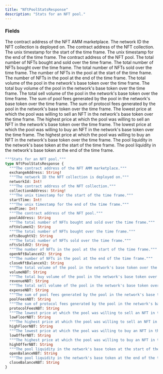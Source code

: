 ```yaml
---
title: "NftPoolStatsResponse"
description: "Stats for an NFT pool."
---
```


### Fields

<ResponseField name="exchangeAddress" type="String!" required>
  The contract address of the NFT AMM marketplace.
</ResponseField>

<ResponseField name="networkId" type="Int!" required>
  The network ID the NFT collection is deployed on.
</ResponseField>

<ResponseField name="collectionAddress" type="String!" required>
  The contract address of the NFT collection.
</ResponseField>

<ResponseField name="startTime" type="Int!" required>
  The unix timestamp for the start of the time frame.
</ResponseField>

<ResponseField name="endTime" type="Int!" required>
  The unix timestamp for the end of the time frame.
</ResponseField>

<ResponseField name="poolAddress" type="String">
  The contract address of the NFT pool.
</ResponseField>

<ResponseField name="nftVolumeV2" type="String">
  The total number of NFTs bought and sold over the time frame.
</ResponseField>

<ResponseField name="nftsBoughtV2" type="String">
  The total number of NFTs bought over the time frame.
</ResponseField>

<ResponseField name="nftsSoldV2" type="String">
  The total number of NFTs sold over the time frame.
</ResponseField>

<ResponseField name="openNftBalanceV2" type="String">
  The number of NFTs in the pool at the start of the time frame.
</ResponseField>

<ResponseField name="closeNftBalanceV2" type="String">
  The number of NFTs in the pool at the end of the time frame.
</ResponseField>

<ResponseField name="volumeNBT" type="String">
  The total volume of the pool in the network's base token over the time frame.
</ResponseField>

<ResponseField name="revenueNBT" type="String">
  The total buy volume of the pool in the network's base token over the time frame.
</ResponseField>

<ResponseField name="expenseNBT" type="String">
  The total sell volume of the pool in the network's base token over the time frame.
</ResponseField>

<ResponseField name="poolFeesNBT" type="String">
  The sum of pool fees generated by the pool in the network's base token over the time frame.
</ResponseField>

<ResponseField name="protocolFeesNBT" type="String">
  The sum of protocol fees generated by the pool in the network's base token over the time frame.
</ResponseField>

<ResponseField name="lowFloorNBT" type="String">
  The lowest price at which the pool was willing to sell an NFT in the network's base token over the time frame.
</ResponseField>

<ResponseField name="highFloorNBT" type="String">
  The highest price at which the pool was willing to sell an NFT in the network's base token over the time frame.
</ResponseField>

<ResponseField name="lowOfferNBT" type="String">
  The lowest price at which the pool was willing to buy an NFT in the network's base token over the time frame.
</ResponseField>

<ResponseField name="highOfferNBT" type="String">
  The highest price at which the pool was willing to buy an NFT in the network's base token over the time frame.
</ResponseField>

<ResponseField name="openBalanceNBT" type="String">
  The pool liquidity in the network's base token at the start of the time frame.
</ResponseField>

<ResponseField name="closeBalanceNBT" type="String">
  The pool liquidity in the network's base token at the end of the time frame.
</ResponseField>


```graphql NftPoolStatsResponse
"""Stats for an NFT pool."""
type NftPoolStatsResponse {
  """The contract address of the NFT AMM marketplace."""
  exchangeAddress: String!
  """The network ID the NFT collection is deployed on."""
  networkId: Int!
  """The contract address of the NFT collection."""
  collectionAddress: String!
  """The unix timestamp for the start of the time frame."""
  startTime: Int!
  """The unix timestamp for the end of the time frame."""
  endTime: Int!
  """The contract address of the NFT pool."""
  poolAddress: String
  """The total number of NFTs bought and sold over the time frame."""
  nftVolumeV2: String
  """The total number of NFTs bought over the time frame."""
  nftsBoughtV2: String
  """The total number of NFTs sold over the time frame."""
  nftsSoldV2: String
  """The number of NFTs in the pool at the start of the time frame."""
  openNftBalanceV2: String
  """The number of NFTs in the pool at the end of the time frame."""
  closeNftBalanceV2: String
  """The total volume of the pool in the network's base token over the time frame."""
  volumeNBT: String
  """The total buy volume of the pool in the network's base token over the time frame."""
  revenueNBT: String
  """The total sell volume of the pool in the network's base token over the time frame."""
  expenseNBT: String
  """The sum of pool fees generated by the pool in the network's base token over the time frame."""
  poolFeesNBT: String
  """The sum of protocol fees generated by the pool in the network's base token over the time frame."""
  protocolFeesNBT: String
  """The lowest price at which the pool was willing to sell an NFT in the network's base token over the time frame."""
  lowFloorNBT: String
  """The highest price at which the pool was willing to sell an NFT in the network's base token over the time frame."""
  highFloorNBT: String
  """The lowest price at which the pool was willing to buy an NFT in the network's base token over the time frame."""
  lowOfferNBT: String
  """The highest price at which the pool was willing to buy an NFT in the network's base token over the time frame."""
  highOfferNBT: String
  """The pool liquidity in the network's base token at the start of the time frame."""
  openBalanceNBT: String
  """The pool liquidity in the network's base token at the end of the time frame."""
  closeBalanceNBT: String
}
```
